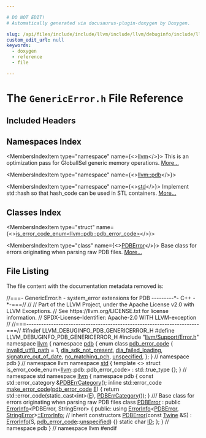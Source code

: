 ```yaml
---

# DO NOT EDIT!
# Automatically generated via docusaurus-plugin-doxygen by Doxygen.

slug: /api/files/include/include/llvm/include/llvm/debuginfo/include/llvm/debuginfo/pdb/genericerror-h
custom_edit_url: null
keywords:
  - doxygen
  - reference
  - file

---
```





# The `GenericError.h` File Reference

<DoxygenPage pluginConfig={pluginConfig}>



## Included Headers

<IncludesList>
<IncludesListItem
  filePath="llvm/Support/Error.h"
  permalink="/docs/api/files/include/include/llvm/include/llvm/support/error-h"
  isLocal="true" />
</IncludesList>

## Namespaces Index

<MembersIndex>

<MembersIndexItem
  type="namespace"
  name={<><a href="/docs/api/namespaces/llvm">llvm</a></>}>
This is an optimization pass for GlobalISel generic memory operations. <a href="/docs/api/namespaces/llvm/#details">More...</a>
</MembersIndexItem>

<MembersIndexItem
  type="namespace"
  name={<><a href="/docs/api/namespaces/llvm/pdb">llvm::pdb</a></>}>
</MembersIndexItem>

<MembersIndexItem
  type="namespace"
  name={<><a href="/docs/api/namespaces/std">std</a></>}>
Implement std::hash so that hash&#95;code can be used in STL containers. <a href="/docs/api/namespaces/std/#details">More...</a>
</MembersIndexItem>

</MembersIndex>

## Classes Index

<MembersIndex>

<MembersIndexItem
  type="struct"
  name={<><a href="/docs/api/structs/std/is-error-code-enum-beb6a6e146cf472e4581382b2f0b4f45">is_error_code_enum&lt;llvm::pdb::pdb_error_code&gt;</a></>}>
</MembersIndexItem>

<MembersIndexItem
  type="class"
  name={<><a href="/docs/api/classes/llvm/pdb/pdberror">PDBError</a></>}>
Base class for errors originating when parsing raw PDB files. <a href="/docs/api/classes/llvm/pdb/pdberror/#details">More...</a>
</MembersIndexItem>

</MembersIndex>


## File Listing

The file content with the documentation metadata removed is:

<ProgramListing>

<Link id="l00001" /><CodeLine lineNumber="1"><Highlight kind="comment">//===- GenericError.h - system&#95;error extensions for PDB ---------&#42;- C++ -&#42;-===//</Highlight><Highlight kind="normal"></Highlight></CodeLine>
<Link id="l00002" /><CodeLine lineNumber="2"><Highlight kind="normal"></Highlight><Highlight kind="comment">//</Highlight><Highlight kind="normal"></Highlight></CodeLine>
<Link id="l00003" /><CodeLine lineNumber="3"><Highlight kind="normal"></Highlight><Highlight kind="comment">// Part of the LLVM Project, under the Apache License v2.0 with LLVM Exceptions.</Highlight><Highlight kind="normal"></Highlight></CodeLine>
<Link id="l00004" /><CodeLine lineNumber="4"><Highlight kind="normal"></Highlight><Highlight kind="comment">// See https://llvm.org/LICENSE.txt for license information.</Highlight><Highlight kind="normal"></Highlight></CodeLine>
<Link id="l00005" /><CodeLine lineNumber="5"><Highlight kind="normal"></Highlight><Highlight kind="comment">// SPDX-License-Identifier: Apache-2.0 WITH LLVM-exception</Highlight><Highlight kind="normal"></Highlight></CodeLine>
<Link id="l00006" /><CodeLine lineNumber="6"><Highlight kind="normal"></Highlight><Highlight kind="comment">//</Highlight><Highlight kind="normal"></Highlight></CodeLine>
<Link id="l00007" /><CodeLine lineNumber="7"><Highlight kind="normal"></Highlight><Highlight kind="comment">//===----------------------------------------------------------------------===//</Highlight><Highlight kind="normal"></Highlight></CodeLine>
<Link id="l00008" /><CodeLine lineNumber="8"><Highlight kind="normal"></Highlight></CodeLine>
<Link id="l00009" /><CodeLine lineNumber="9"><Highlight kind="normal"></Highlight><Highlight kind="preprocessor">#ifndef LLVM&#95;DEBUGINFO&#95;PDB&#95;GENERICERROR&#95;H</Highlight><Highlight kind="normal"></Highlight></CodeLine>
<Link id="l00010" /><CodeLine lineNumber="10"><Highlight kind="normal"></Highlight><Highlight kind="preprocessor">#define LLVM&#95;DEBUGINFO&#95;PDB&#95;GENERICERROR&#95;H</Highlight><Highlight kind="normal"></Highlight></CodeLine>
<Link id="l00011" /><CodeLine lineNumber="11"><Highlight kind="normal"></Highlight></CodeLine>
<Link id="l00012" /><CodeLine lineNumber="12"><Highlight kind="normal"></Highlight><Highlight kind="preprocessor">#include &quot;<a href="/docs/api/files/include/include/llvm/include/llvm/support/error-h">llvm/Support/Error.h</a>&quot;</Highlight><Highlight kind="normal"></Highlight></CodeLine>
<Link id="l00013" /><CodeLine lineNumber="13"><Highlight kind="normal"></Highlight></CodeLine>
<Link id="l00014" /><CodeLine lineNumber="14"><Highlight kind="normal"></Highlight><Highlight kind="keyword">namespace </Highlight><Highlight kind="normal"><a href="/docs/api/namespaces/llvm">llvm</a> &#123;</Highlight></CodeLine>
<Link id="l00015" /><CodeLine lineNumber="15"><Highlight kind="normal"></Highlight><Highlight kind="keyword">namespace </Highlight><Highlight kind="normal"><a href="/docs/api/namespaces/llvm/pdb">pdb</a> &#123;</Highlight></CodeLine>
<Link id="l00016" /><CodeLine lineNumber="16"><Highlight kind="normal"></Highlight></CodeLine>
<Link id="l00017" /><CodeLine lineNumber="17" lineLink="/docs/api/namespaces/llvm/pdb/#aef1d501dfe72c1eac4158fc2bcbe53e7"><Highlight kind="normal"></Highlight><Highlight kind="keyword">enum class</Highlight><Highlight kind="normal"> <a href="/docs/api/namespaces/llvm/pdb/#aef1d501dfe72c1eac4158fc2bcbe53e7">pdb&#95;error&#95;code</a> &#123;</Highlight></CodeLine>
<Link id="l00018" /><CodeLine lineNumber="18" lineLink="/docs/api/namespaces/llvm/pdb/#aef1d501dfe72c1eac4158fc2bcbe53e7a1591cf6ace8d620ef23d39d0db80fdea"><Highlight kind="normal">  <a href="/docs/api/namespaces/llvm/pdb/#aef1d501dfe72c1eac4158fc2bcbe53e7a1591cf6ace8d620ef23d39d0db80fdea">invalid&#95;utf8&#95;path</a> = 1,</Highlight></CodeLine>
<Link id="l00019" /><CodeLine lineNumber="19" lineLink="/docs/api/namespaces/llvm/pdb/#aef1d501dfe72c1eac4158fc2bcbe53e7a02081b2087ce20eacc13ba757d240b2f"><Highlight kind="normal">  <a href="/docs/api/namespaces/llvm/pdb/#aef1d501dfe72c1eac4158fc2bcbe53e7a02081b2087ce20eacc13ba757d240b2f">dia&#95;sdk&#95;not&#95;present</a>,</Highlight></CodeLine>
<Link id="l00020" /><CodeLine lineNumber="20" lineLink="/docs/api/namespaces/llvm/pdb/#aef1d501dfe72c1eac4158fc2bcbe53e7a0dd27af0aeccac00157ef6768de27e76"><Highlight kind="normal">  <a href="/docs/api/namespaces/llvm/pdb/#aef1d501dfe72c1eac4158fc2bcbe53e7a0dd27af0aeccac00157ef6768de27e76">dia&#95;failed&#95;loading</a>,</Highlight></CodeLine>
<Link id="l00021" /><CodeLine lineNumber="21" lineLink="/docs/api/namespaces/llvm/pdb/#aef1d501dfe72c1eac4158fc2bcbe53e7a62cee3a8dd3d870ddac3629f5b026b73"><Highlight kind="normal">  <a href="/docs/api/namespaces/llvm/pdb/#aef1d501dfe72c1eac4158fc2bcbe53e7a62cee3a8dd3d870ddac3629f5b026b73">signature&#95;out&#95;of&#95;date</a>,</Highlight></CodeLine>
<Link id="l00022" /><CodeLine lineNumber="22" lineLink="/docs/api/namespaces/llvm/pdb/#aef1d501dfe72c1eac4158fc2bcbe53e7af44d87e33d47902c5193e0d6f808b60b"><Highlight kind="normal">  <a href="/docs/api/namespaces/llvm/pdb/#aef1d501dfe72c1eac4158fc2bcbe53e7af44d87e33d47902c5193e0d6f808b60b">no&#95;matching&#95;pch</a>,</Highlight></CodeLine>
<Link id="l00023" /><CodeLine lineNumber="23" lineLink="/docs/api/namespaces/llvm/pdb/#aef1d501dfe72c1eac4158fc2bcbe53e7ad415f0e30c471dfdd9bc4f827329ef48"><Highlight kind="normal">  <a href="/docs/api/namespaces/llvm/pdb/#ade7b9821d9857277506650ed1499c9d8ad415f0e30c471dfdd9bc4f827329ef48">unspecified</a>,</Highlight></CodeLine>
<Link id="l00024" /><CodeLine lineNumber="24"><Highlight kind="normal">&#125;;</Highlight></CodeLine>
<Link id="l00025" /><CodeLine lineNumber="25"><Highlight kind="normal">&#125; </Highlight><Highlight kind="comment">// namespace pdb</Highlight><Highlight kind="normal"></Highlight></CodeLine>
<Link id="l00026" /><CodeLine lineNumber="26"><Highlight kind="normal">&#125; </Highlight><Highlight kind="comment">// namespace llvm</Highlight><Highlight kind="normal"></Highlight></CodeLine>
<Link id="l00027" /><CodeLine lineNumber="27"><Highlight kind="normal"></Highlight></CodeLine>
<Link id="l00028" /><CodeLine lineNumber="28"><Highlight kind="normal"></Highlight><Highlight kind="keyword">namespace </Highlight><Highlight kind="normal"><a href="/docs/api/namespaces/std">std</a> &#123;</Highlight></CodeLine>
<Link id="l00029" /><CodeLine lineNumber="29"><Highlight kind="normal"></Highlight><Highlight kind="keyword">template</Highlight><Highlight kind="normal"> &lt;&gt;</Highlight></CodeLine>
<Link id="l00030" /><CodeLine lineNumber="30" lineLink="/docs/api/structs/std/is-error-code-enum-beb6a6e146cf472e4581382b2f0b4f45"><Highlight kind="normal"></Highlight><Highlight kind="keyword">struct </Highlight><Highlight kind="normal">is&#95;error&#95;code&#95;enum&lt;<a href="/docs/api/namespaces/llvm">llvm</a>::pdb::pdb&#95;error&#95;code&gt; : std::true&#95;type &#123;&#125;;</Highlight></CodeLine>
<Link id="l00031" /><CodeLine lineNumber="31"><Highlight kind="normal">&#125; </Highlight><Highlight kind="comment">// namespace std</Highlight><Highlight kind="normal"></Highlight></CodeLine>
<Link id="l00032" /><CodeLine lineNumber="32"><Highlight kind="normal"></Highlight></CodeLine>
<Link id="l00033" /><CodeLine lineNumber="33"><Highlight kind="normal"></Highlight><Highlight kind="keyword">namespace </Highlight><Highlight kind="normal"><a href="/docs/api/namespaces/llvm">llvm</a> &#123;</Highlight></CodeLine>
<Link id="l00034" /><CodeLine lineNumber="34"><Highlight kind="normal"></Highlight><Highlight kind="keyword">namespace </Highlight><Highlight kind="normal">pdb &#123;</Highlight></CodeLine>
<Link id="l00035" /><CodeLine lineNumber="35"><Highlight kind="normal"></Highlight><Highlight kind="keyword">const</Highlight><Highlight kind="normal"> std::error&#95;category &amp;<a href="/docs/api/namespaces/llvm/pdb/#a591b4cef2a8e3df82a04d84344632683">PDBErrCategory</a>();</Highlight></CodeLine>
<Link id="l00036" /><CodeLine lineNumber="36"><Highlight kind="normal"></Highlight></CodeLine>
<Link id="l00037" /><CodeLine lineNumber="37" lineLink="/docs/api/namespaces/llvm/pdb/#aa465e256c446f4ec23b3a2e950dcf98a"><Highlight kind="normal"></Highlight><Highlight kind="keyword">inline</Highlight><Highlight kind="normal"> std::error&#95;code <a href="/docs/api/namespaces/llvm/pdb/#a143fca4f0a941c6af875e1fcc2e1b904">make&#95;error&#95;code</a>(<a href="/docs/api/namespaces/llvm/pdb/#aef1d501dfe72c1eac4158fc2bcbe53e7">pdb&#95;error&#95;code</a> <a href="/docs/api/files/lib/lib/ir/builtingcs-cpp/#abb2b3a60ccc38a28239e19a1646e0c8a">E</a>) &#123;</Highlight></CodeLine>
<Link id="l00038" /><CodeLine lineNumber="38"><Highlight kind="normal">  </Highlight><Highlight kind="keywordflow">return</Highlight><Highlight kind="normal"> std::error&#95;code(</Highlight><Highlight kind="keyword">static&#95;cast&lt;</Highlight><Highlight kind="keywordtype">int</Highlight><Highlight kind="keyword">&gt;</Highlight><Highlight kind="normal">(<a href="/docs/api/files/lib/lib/ir/builtingcs-cpp/#abb2b3a60ccc38a28239e19a1646e0c8a">E</a>), <a href="/docs/api/namespaces/llvm/pdb/#a591b4cef2a8e3df82a04d84344632683">PDBErrCategory</a>());</Highlight></CodeLine>
<Link id="l00039" /><CodeLine lineNumber="39"><Highlight kind="normal">&#125;</Highlight></CodeLine>
<Link id="l00040" /><CodeLine lineNumber="40"><Highlight kind="normal"></Highlight><Highlight kind="comment"></Highlight></CodeLine>
<Link id="l00041" /><CodeLine lineNumber="41"><Highlight kind="comment">/// Base class for errors originating when parsing raw PDB files</Highlight><Highlight kind="normal"></Highlight></CodeLine>
<Link id="l00042" /><CodeLine lineNumber="42" lineLink="/docs/api/classes/llvm/pdb/pdberror"><Highlight kind="normal"></Highlight><Highlight kind="keyword">class </Highlight><Highlight kind="normal"><a href="/docs/api/classes/llvm/pdb/pdberror/#a981e085dd9f6379190fb07c4af6a410e">PDBError</a> : </Highlight><Highlight kind="keyword">public</Highlight><Highlight kind="normal"> <a href="/docs/api/classes/llvm/errorinfo">ErrorInfo</a>&lt;PDBError, StringError&gt; &#123;</Highlight></CodeLine>
<Link id="l00043" /><CodeLine lineNumber="43"><Highlight kind="normal"></Highlight><Highlight kind="keyword">public</Highlight><Highlight kind="normal">:</Highlight></CodeLine>
<Link id="l00044" /><CodeLine lineNumber="44"><Highlight kind="normal">  </Highlight><Highlight kind="keyword">using </Highlight><Highlight kind="normal"><a href="/docs/api/classes/llvm/errorinfo">ErrorInfo</a>&lt;<a href="/docs/api/classes/llvm/pdb/pdberror/#a981e085dd9f6379190fb07c4af6a410e">PDBError</a>, <a href="/docs/api/classes/llvm/stringerror/#a7ee2bc10d4c14bf5f9026f711f83f8f4">StringError</a>&gt;<a href="/docs/api/classes/llvm/errorinfo">::ErrorInfo</a>; </Highlight><Highlight kind="comment">// inherit constructors</Highlight><Highlight kind="normal"></Highlight></CodeLine>
<Link id="l00045" /><CodeLine lineNumber="45" lineLink="/docs/api/classes/llvm/pdb/pdberror/#a981e085dd9f6379190fb07c4af6a410e"><Highlight kind="normal">  <a href="/docs/api/classes/llvm/pdb/pdberror/#a981e085dd9f6379190fb07c4af6a410e">PDBError</a>(</Highlight><Highlight kind="keyword">const</Highlight><Highlight kind="normal"> <a href="/docs/api/classes/llvm/twine">Twine</a> &amp;S) : <a href="/docs/api/classes/llvm/errorinfo">ErrorInfo</a>(S, <a href="/docs/api/namespaces/llvm/pdb/#aef1d501dfe72c1eac4158fc2bcbe53e7">pdb&#95;error&#95;code</a>::<a href="/docs/api/namespaces/llvm/pdb/#ade7b9821d9857277506650ed1499c9d8ad415f0e30c471dfdd9bc4f827329ef48">unspecified</a>) &#123;&#125;</Highlight></CodeLine>
<Link id="l00046" /><CodeLine lineNumber="46" lineLink="/docs/api/classes/llvm/pdb/pdberror/#af030913c5b0b8cad6d963a7302e6eb8f"><Highlight kind="normal">  </Highlight><Highlight kind="keyword">static</Highlight><Highlight kind="normal"> </Highlight><Highlight kind="keywordtype">char</Highlight><Highlight kind="normal"> <a href="/docs/api/classes/llvm/pdb/pdberror/#af030913c5b0b8cad6d963a7302e6eb8f">ID</a>;</Highlight></CodeLine>
<Link id="l00047" /><CodeLine lineNumber="47"><Highlight kind="normal">&#125;;</Highlight></CodeLine>
<Link id="l00048" /><CodeLine lineNumber="48"><Highlight kind="normal">&#125; </Highlight><Highlight kind="comment">// namespace pdb</Highlight><Highlight kind="normal"></Highlight></CodeLine>
<Link id="l00049" /><CodeLine lineNumber="49"><Highlight kind="normal">&#125; </Highlight><Highlight kind="comment">// namespace llvm</Highlight><Highlight kind="normal"></Highlight></CodeLine>
<Link id="l00050" /><CodeLine lineNumber="50"><Highlight kind="normal"></Highlight><Highlight kind="preprocessor">#endif</Highlight></CodeLine>

</ProgramListing>


</DoxygenPage>
